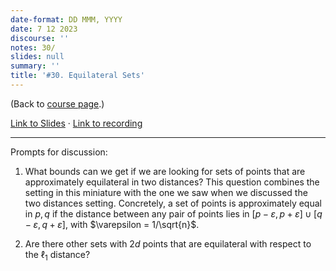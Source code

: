 ```yaml
---
date-format: DD MMM, YYYY
date: 7 12 2023
discourse: ''
notes: 30/
slides: null
summary: ''
title: '#30. Equilateral Sets'
---
```


(Back to [course page](../).)

[Link to Slides ](https://slides.com/neeldhara/33-miniatures#/30) · [Link to recording](https://www.youtube.com/watch?v=aS_B5PSrfJM&list=PLadhlDF3zdvv81kngHfUoFR6n1iMj-7vk&index=29)

---

Prompts for discussion:

1. What bounds can we get if we are looking for sets of points that are approximately equilateral in two distances? This question combines the setting in this miniature with the one we saw when we discussed the two distances setting. Concretely, a set of points is approximately equal in $p,q$ if the distance between any pair of points lies in $[p - \varepsilon, p + \varepsilon] \cup [q - \varepsilon, q + \varepsilon]$, with $\varepsilon = 1/\sqrt{n}$. 

2. Are there other sets with $2d$ points that are equilateral with respect to the $\ell_1$ distance?